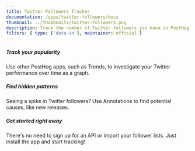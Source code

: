 ```yaml
---
title: Twitter Followers Tracker
documentation: /apps/twitter-followers/docs
thumbnail: ../thumbnails/twitter-followers.png
description: Track the number of Twitter followers you have in PostHog
filters: { type: ['data-in'], maintainer: official }
---
```


<Section
    divider={false}
    title="Import the number of Twitter followers you have to PostHog, so you can track social media performance like any other product metric."
    size="full"
    cols={3}
>
    <div>
        <h5>Track your popularity</h5>
        <p>Use other PostHog apps, such as Trends, to investigate your Twitter performance over time as a graph.</p>
    </div>
    <div>
        <h5>Find hidden patterns</h5>
        <p>Seeing a spike in Twitter followers? Use Annotations to find potential causes, like new releases.</p>
    </div>
    <div>
        <h5>Get started right away</h5>
        <p>There's no need to sign up for an API or import your follower lists. Just install the app and start tracking!</p>
    </div>
</Section>

<Documentation />
